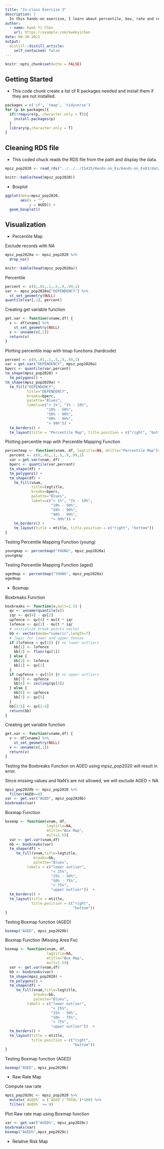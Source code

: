 ```yaml
---
title: "In-class Exercise 3"
description: |
  In this hands-on exercise, I learn about percentile, box, rate and relative risk map.
author:
  - name: Kwek Yi Chen
    url: https://example.com/kwekyichen
date: 08-30-2021
output:
  distill::distill_article:
    self_contained: false
---
```



```r
knitr::opts_chunk$set(echo = FALSE)
```


## Getting Started

- This code chunk create a list of R packages needed and install them if they are not installed.
```r
packages = c('sf', 'tmap', 'tidyverse')
for (p in packages){
  if(!require(p, character.only = T)){
    install.packages(p)
  }
  library(p,character.only = T)
}
```

## Cleaning RDS file

- This coded chuck reads the RDS file from the path and display the data.
```r
mpsz_pop2020 <- read_rds("../../../IS415/Hands-on_Ex/Hands-on_Ex03/data/rds/mpszpop2020.rds")

knitr::kable(head(mpsz_pop2020))
```

- Boxplot
```r
ggplot(data=mpsz_pop2020, 
       aes(x = "", 
           y = AGED)) +
  geom_boxplot()
```

## Visualization

- Percentile Map

Exclude records with NA
```r
mpsz_pop2020a <- mpsz_pop2020 %>%
  drop_na()

knitr::kable(head(mpsz_pop2020a))
```

Percentile
```r
percent <- c(0,.01,.1,.5,.9,.99,1)
var <- mpsz_pop2020a["DEPENDENCY"] %>%
  st_set_geometry(NULL)
quantile(var[,1], percent)
```

Creating get variable function
```r
get.var <- function(vname,df) {
  v <- df[vname] %>%
    st_set_geometry(NULL)
  v <- unname(v[,1])
  return(v)
}
```

Plotting percentile map with tmap functions (hardcode)
```r
percent <- c(0,.01,.1,.5,.9,.99,1)
var = get.var("DEPENDENCY", mpsz_pop2020a)
bperc <- quantile(var,percent)
tm_shape(mpsz_pop2020) + 
  tm_polygons() +
tm_shape(mpsz_pop2020a) +
  tm_fill("DEPENDENCY",
          title="DEPENDENCY",
          breaks=bperc,
          palette="Blues",
          labels=c("< 1%", "1% - 10%",
                   "10% - 50%",
                   "50% - 90%",
                   "90% - 99%",
                   "> 99%")) + 
  tm_borders() +
  tm_layout(title = "Percentile Map", title.position = c("right", "bottom"))
```

Plotting percentile map with Percentile Mapping Function
```r
percentmap <- function(vnam, df, legtitle=NA, mtitle="Percentile Map"){
  percent <- c(0,.01,.1,.5,.9,.99,1)
  var = get.var(vnam, df)
  bperc <- quantile(var,percent)
  tm_shape(df) + 
  tm_polygons() +
  tm_shape(df) +
    tm_fill(vnam,
            title=legtitle,
            breaks=bperc,
            palette="Blues",
            labels=c("< 1%", "1% - 10%",
                     "10% - 50%",
                     "50% - 90%",
                     "90% - 99%",
                     "> 99%")) + 
    tm_borders() +
    tm_layout(title = mtitle, title.position = c("right", "bottom"))
}
```

Testing Percentile Mapping Function (young)
```r
youngmap <- percentmap("YOUNG", mpsz_pop2020a)
youngmap
```

Testing Percentile Mapping Function (aged)
```r
agedmap <- percentmap("YOUNG", mpsz_pop2020a)
agedmap
```

- Boxmap

Boxbreaks Function
```r
boxbreaks <- function(v,mult=1.5) {
  qv <- unname(quantile(v))
  iqr <- qv[4] - qv[2]
  upfence <- qv[4] + mult * iqr
  lofence <- qv[2] - mult * iqr
  # initialize break points vector
  bb <- vector(mode="numeric",length=7)
  # logic for lower and upper fences
  if (lofence < qv[1]) {# no lower outliers
    bb[1] <- lofence
    bb[2] <- floor(qv[1])
  } else {
    bb[2] <- lofence
    bb[1] <- qv[1]
  }
  if (upfence > qv[5]) {# no upper outliers
    bb[7] <- upfence
    bb[6] <- ceiling(qv[5])
  } else {
    bb[6] <- upfence
    bb[7] <- qv[5]
  }
  bb[3:5] <- qv[2:4]
  return(bb)
}
```


Creating get variable function
```r
get.var <- function(vname,df) {
  v <- df[vname] %>%
    st_set_geometry(NULL)
  v <- unname(v[,1])
  return(v)
}
```

Testing the Boxbreaks Function on AGED using mpsz_pop2020 will result in error.

Since missing values and NaN's are not allowed, we will exclude AGED = NA

```r
mpsz_pop2020b <- mpsz_pop2020 %>%
  filter(AGED>=0)
var <- get.var("AGED", mpsz_pop2020b)
boxbreaks(var)
```

Boxmap Function
```r
boxmap <- function(vnam, df, 
                   legtitle=NA,
                   mtitle="Box Map",
                   mult=1.5){
  var <- get.var(vnam,df)
  bb <- boxbreaks(var)
  tm_shape(df) +
     tm_fill(vnam,title=legtitle,
             breaks=bb,
             palette="Blues",
          labels = c("lower outlier", 
                     "< 25%", 
                     "25% - 50%", 
                     "50% - 75%",
                     "> 75%", 
                     "upper outlier"))  +
  tm_borders() +
  tm_layout(title = mtitle, 
            title.position = c("right",
                               "bottom"))
}
```

Testing Boxmap function (AGED)

```r
boxmap("AGED", mpsz_pop2020b)
```

Boxmap Function (Missing Area Fix)
```r
boxmap <- function(vnam, df, 
                   legtitle=NA,
                   mtitle="Box Map",
                   mult=1.5){
  var <- get.var(vnam,df)
  bb <- boxbreaks(var)
  tm_shape(mpsz_pop2020) +
  tm_polygons() +
  tm_shape(df) +
     tm_fill(vnam,title=legtitle,
             breaks=bb,
             palette="Blues",
          labels = c("lower outlier", 
                     "< 25%", 
                     "25% - 50%", 
                     "50% - 75%",
                     "> 75%", 
                     "upper outlier"))  +
  tm_borders() +
  tm_layout(title = mtitle, 
            title.position = c("right",
                               "bottom"))
}
```

Testing Boxmap function (AGED)

```r
boxmap("AGED", mpsz_pop2020b)
```

- Raw Rate Map

Compute raw rate
```r
mpsz_pop2020c <- mpsz_pop2020 %>%
  mutate(`AGED%` = (`AGED`/`TOTAL`)*100) %>%
  filter(`AGED%` >= 0)
```

Plot Raw rate map using Boxmap function 
```r
var <- get.var("AGED%", mpsz_pop2020c)
boxbreaks(var)
boxmap("AGED%",mpsz_pop2020c)
```

- Relative Risk Map

```r

```

```r

```
